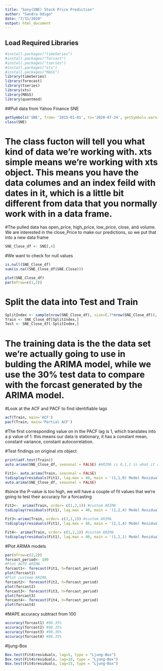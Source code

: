```yaml
---
title: "Sony(SNE) Stock Price Prediction"
author: "Sandra Odigo"
date: "7/31/2020"
output: html_document
---
```


## Load Required Libraries 
```r
#install.packages("timeSeries")
#install.packages("forcast")
#install.packages("tseries")
#install.packages("xts")
#install.packages("MASS")
library(timeSeries)
library(forecast)
library(tseries)
library(xts)
library(MASS)
library(quantmod)
```



##Pull data from Yahoo Finance SNE 
```r
getSymbols('SNE', from= '2015-01-01', to='2020-07-24', getSymbols.warning4.0=FALSE)
class(SNE)
```
# The class fucton will tell you what kind of data we're working with. xts simple means we're working with xts object. This means you have the data columes and an index feild with dates in it, which is a little bit different from data that you normally work with in a data frame.


#The pulled data has open_price, high_price, low_price, close, and volume. We are interested in the close_Price to make our predictions, so we put that into a new data frame  
```r
SNE_Close_df <- SNE[,4]
```


#We want to check for null values 
```r
is.null(SNE_Close_df)
sum(is.na((SNE_Close_df$SNE.Close)))
```

```r
plot(SNE_Close_df)
par(mfrow=c(1,2))
```

# Split the data into Test and Train 
```r
SplitIndex <- sample(nrow(SNE_Close_df), size=(.7*nrow(SNE_Close_df)), replace=F)
Train <- SNE_Close_df[SplitIndex,]
Test <- SNE_Close_df[-SplitIndex,]
```
# The training data is the the data set we're actually going to use in bulding the ARIMA model, while we use the 30% test data to compare with the forcast generated by the ARIMA model.



#Look at the ACF and PACF to find identifiable lags 
```r
acf(Train, main='ACF')
pacf(Train, main='Partial ACF')
```
#The first corresponding value on in the PACF lag is 1, which translates into a p value of 1. this means our data is stationary, it has a constant mean, constant variance, constant autocorrelation. 

#Test findings on original xts object
```r
print(adf.test(Train))
auto.arima(SNE_Close_df, seasonal = FALSE) #ARIMA is 0,1,1 is what it recommends 

Fit1<- auto.arima(Train, seasonal = FALSE)
tsdisplay(residuals(Fit1), lag.max = 40, main = '(1,1,0) Model Residual')
auto.arima(SNE_Close_df, seasonal = FALSE)
```
#since the P-value is too high, we will have a couple of fit values that we're going to test their accuracy for a forcasting

```r
Fit2<-  arima(Train, order= c(1,2,1)) #custom ARIMA
tsdisplay(residuals(Fit1), lag.max = 40, main = '(1,2,4) Model Residual')
```


```r
Fit3<-arima(Train, order= c(3,1,1)) #custom ARIMA
tsdisplay(residuals(Fit1), lag.max = 40, main = '(2,1,4) Model Residual')
```

```r
Fit4<- arima(Train, order= c(1,1,1)) #custom ARIMA
tsdisplay(residuals(Fit1), lag.max = 40, main = '(1,1,1) Model Residual')
```

#Plot ARIMA models 
```r
par(mfrow=c(2,2))
forcast_period<- 100
#Plot AUTO ARIMA 
forcast1<- forecast(Fit1, h=forcast_period) 
plot(forcast1)
#Plot custome ARIMA 
forcast2<- forecast(Fit2, h=forcast_period)
plot(forcast2)
forcast3<- forecast(Fit3, h=forcast_period)
plot(forcast3)
forcast4<- forecast(Fit4, h=forcast_period)
plot(forcast4)


```

#MAPE accuracy subtract from 100
```r
accuracy(forcast1) #98.35%
accuracy(forcast2) #98.35%
accuracy(forcast3) #98.36%
accuracy(forcast4) #98.35%
```
 

#ljung-Box
```r
Box.test(Fit4$residuals, lag=5, type = "Ljung-Box")
Box.test(Fit4$residuals, lag=10, type = "Ljung-Box")
Box.test(Fit4$residuals, lag=15, type = "Ljung-Box")
```

 